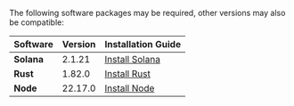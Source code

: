 The following software packages may be required, other versions may also be compatible:

| Software   | Version | Installation Guide                                      |
| ---------- | ------- | ------------------------------------------------------- |
| **Solana** | 2.1.21  | [Install Solana](https://docs.anza.xyz/cli/install)     |
| **Rust**   | 1.82.0  | [Install Rust](https://www.rust-lang.org/tools/install) |
| **Node**   | 22.17.0 | [Install Node](https://nodejs.org/en/download/current)  |
